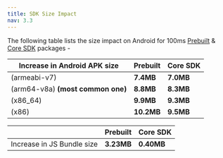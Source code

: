 ```yaml
---
title: SDK Size Impact
nav: 3.3
---
```


The following table lists the size impact on Android for 100ms [Prebuilt](https://www.npmjs.com/package/@100mslive/react-native-room-kit) & [Core SDK](https://www.npmjs.com/package/@100mslive/react-native-hms) packages -


| Increase in Android APK size      | Prebuilt  | Core SDK  |
| --------------------------------- | --------- | --------- |
| (armeabi-v7)                      | **7.4MB** | **7.0MB** |
| (arm64-v8a) **(most common one)** | **8.8MB** | **8.3MB** |
| (x86_64)                          | **9.9MB** | **9.3MB** |
| (x86)                             | **10.2MB**| **9.5MB** |


|                                   | Prebuilt   | Core SDK   |
| --------------------------------- | ---------- | ---------- |
| Increase in JS Bundle size        | **3.23MB** | **0.40MB** |
